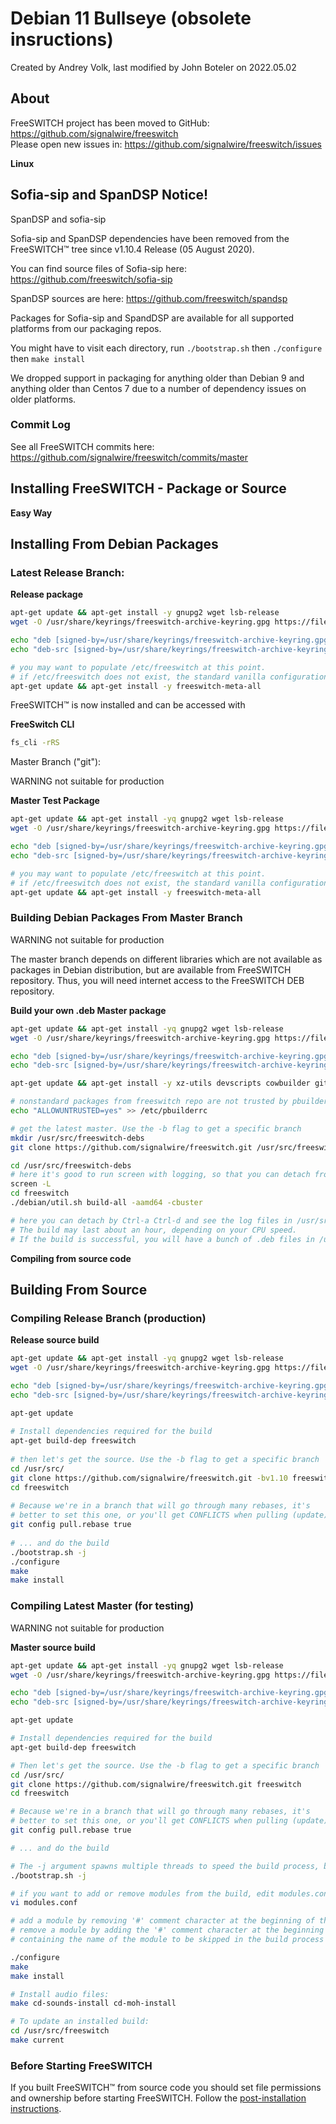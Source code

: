 
# Debian 11 Bullseye (obsolete insructions) 

 Created by  Andrey Volk, last modified by  John Boteler on 2022.05.02

## About

FreeSWITCH project has been moved to GitHub: <https://github.com/signalwire/freeswitch>  
Please open new issues in: <https://github.com/signalwire/freeswitch/issues>

**Linux**

## **Sofia-sip and SpanDSP Notice!**

SpanDSP and sofia-sip

Sofia-sip and SpanDSP dependencies have been removed from the FreeSWITCH™ tree since v1.10.4 Release (05 August 2020).

You can find source files of Sofia-sip here: <https://github.com/freeswitch/sofia-sip>

SpanDSP sources are here: <https://github.com/freeswitch/spandsp>

Packages for Sofia-sip and SpandDSP are available for all supported platforms from our packaging repos.

You might have to visit each directory, run `./bootstrap.sh` then `./configure` then `make install`

We dropped support in packaging for anything older than Debian 9 and anything older than Centos 7 due to a number of dependency issues on older platforms.

### Commit Log

See all FreeSWITCH commits here: <https://github.com/signalwire/freeswitch/commits/master>

## Installing FreeSWITCH - Package or Source

**Easy Way**

## Installing From Debian Packages

### Latest Release Branch:

**Release package**

```bash
apt-get update && apt-get install -y gnupg2 wget lsb-release
wget -O /usr/share/keyrings/freeswitch-archive-keyring.gpg https://files.freeswitch.org/repo/deb/debian-release/freeswitch-archive-keyring.gpg

echo "deb [signed-by=/usr/share/keyrings/freeswitch-archive-keyring.gpg] https://files.freeswitch.org/repo/deb/debian-release/ `lsb_release -sc` main" > /etc/apt/sources.list.d/freeswitch.list
echo "deb-src [signed-by=/usr/share/keyrings/freeswitch-archive-keyring.gpg] https://files.freeswitch.org/repo/deb/debian-release/ `lsb_release -sc` main" >> /etc/apt/sources.list.d/freeswitch.list

# you may want to populate /etc/freeswitch at this point.
# if /etc/freeswitch does not exist, the standard vanilla configuration is deployed
apt-get update && apt-get install -y freeswitch-meta-all
```

FreeSWITCH™ is now installed and can be accessed with

**FreeSwitch CLI**

```bash
fs_cli -rRS
```

Master Branch ("git"):

WARNING not suitable for production

**Master Test Package**

```bash
apt-get update && apt-get install -yq gnupg2 wget lsb-release
wget -O /usr/share/keyrings/freeswitch-archive-keyring.gpg https://files.freeswitch.org/repo/deb/debian-unstable/freeswitch-archive-keyring.gpg

echo "deb [signed-by=/usr/share/keyrings/freeswitch-archive-keyring.gpg] https://files.freeswitch.org/repo/deb/debian-unstable/ `lsb_release -sc` main" > /etc/apt/sources.list.d/freeswitch.list
echo "deb-src [signed-by=/usr/share/keyrings/freeswitch-archive-keyring.gpg] https://files.freeswitch.org/repo/deb/debian-unstable/ `lsb_release -sc` main" >> /etc/apt/sources.list.d/freeswitch.list

# you may want to populate /etc/freeswitch at this point.
# if /etc/freeswitch does not exist, the standard vanilla configuration is deployed
apt-get update && apt-get install -y freeswitch-meta-all
```

### Building Debian Packages From Master Branch

WARNING not suitable for production

The master branch depends on different libraries which are not available as packages in Debian distribution, but are available from FreeSWITCH repository. Thus, you will need internet access to the FreeSWITCH DEB repository.

**Build your own .deb Master package**

```bash
apt-get update && apt-get install -yq gnupg2 wget lsb-release
wget -O /usr/share/keyrings/freeswitch-archive-keyring.gpg https://files.freeswitch.org/repo/deb/debian-unstable/freeswitch-archive-keyring.gpg

echo "deb [signed-by=/usr/share/keyrings/freeswitch-archive-keyring.gpg] https://files.freeswitch.org/repo/deb/debian-unstable/ `lsb_release -sc` main" > /etc/apt/sources.list.d/freeswitch.list
echo "deb-src [signed-by=/usr/share/keyrings/freeswitch-archive-keyring.gpg] https://files.freeswitch.org/repo/deb/debian-unstable/ `lsb_release -sc` main" >> /etc/apt/sources.list.d/freeswitch.list

apt-get update && apt-get install -y xz-utils devscripts cowbuilder git screen

# nonstandard packages from freeswitch repo are not trusted by pbuilder !!
echo "ALLOWUNTRUSTED=yes" >> /etc/pbuilderrc

# get the latest master. Use the -b flag to get a specific branch
mkdir /usr/src/freeswitch-debs
git clone https://github.com/signalwire/freeswitch.git /usr/src/freeswitch-debs/freeswitch

cd /usr/src/freeswitch-debs
# here it's good to run screen with logging, so that you can detach from the shell prompt
screen -L
cd freeswitch
./debian/util.sh build-all -aamd64 -cbuster

# here you can detach by Ctrl-a Ctrl-d and see the log files in /usr/src/freeswitch-debs/log/ folder.
# The build may last about an hour, depending on your CPU speed.
# If the build is successful, you will have a bunch of .deb files in /usr/src/freeswitch-debs


```

**Compiling from source code**

## Building From Source

### Compiling Release Branch (production)

**Release source build**

```bash
apt-get update && apt-get install -yq gnupg2 wget lsb-release
wget -O /usr/share/keyrings/freeswitch-archive-keyring.gpg https://files.freeswitch.org/repo/deb/debian-release/freeswitch-archive-keyring.gpg

echo "deb [signed-by=/usr/share/keyrings/freeswitch-archive-keyring.gpg] https://files.freeswitch.org/repo/deb/debian-release/ `lsb_release -sc` main" > /etc/apt/sources.list.d/freeswitch.list
echo "deb-src [signed-by=/usr/share/keyrings/freeswitch-archive-keyring.gpg] https://files.freeswitch.org/repo/deb/debian-release/ `lsb_release -sc` main" >> /etc/apt/sources.list.d/freeswitch.list

apt-get update
 
# Install dependencies required for the build
apt-get build-dep freeswitch
 
# then let's get the source. Use the -b flag to get a specific branch
cd /usr/src/
git clone https://github.com/signalwire/freeswitch.git -bv1.10 freeswitch
cd freeswitch
 
# Because we're in a branch that will go through many rebases, it's
# better to set this one, or you'll get CONFLICTS when pulling (update).
git config pull.rebase true
 
# ... and do the build
./bootstrap.sh -j
./configure
make
make install
```

### Compiling Latest Master (for testing)

WARNING not suitable for production

**Master source build**

```bash
apt-get update && apt-get install -yq gnupg2 wget lsb-release
wget -O /usr/share/keyrings/freeswitch-archive-keyring.gpg https://files.freeswitch.org/repo/deb/debian-unstable/freeswitch-archive-keyring.gpg

echo "deb [signed-by=/usr/share/keyrings/freeswitch-archive-keyring.gpg] https://files.freeswitch.org/repo/deb/debian-unstable/ `lsb_release -sc` main" > /etc/apt/sources.list.d/freeswitch.list
echo "deb-src [signed-by=/usr/share/keyrings/freeswitch-archive-keyring.gpg] https://files.freeswitch.org/repo/deb/debian-unstable/ `lsb_release -sc` main" >> /etc/apt/sources.list.d/freeswitch.list

apt-get update

# Install dependencies required for the build
apt-get build-dep freeswitch

# Then let's get the source. Use the -b flag to get a specific branch
cd /usr/src/
git clone https://github.com/signalwire/freeswitch.git freeswitch
cd freeswitch

# Because we're in a branch that will go through many rebases, it's
# better to set this one, or you'll get CONFLICTS when pulling (update).
git config pull.rebase true

# ... and do the build

# The -j argument spawns multiple threads to speed the build process, but causes trouble on some systems
./bootstrap.sh -j

# if you want to add or remove modules from the build, edit modules.conf
vi modules.conf

# add a module by removing '#' comment character at the beginning of the line
# remove a module by adding the '#' comment character at the beginning of the line 
# containing the name of the module to be skipped in the build process

./configure
make
make install

# Install audio files:
make cd-sounds-install cd-moh-install

# To update an installed build:
cd /usr/src/freeswitch
make current
```

### Before Starting FreeSWITCH

If you built FreeSWITCH™ from source code you should set file permissions and ownership before starting FreeSWITCH. Follow the [post-installation instructions](./Debian-Post-Install-Tasks_13172868.mdx#about).

  

